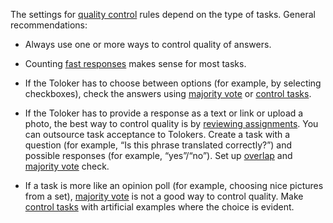 <Cut title="How do I set quality control in a pool correctly?">

The settings for [quality control](/docs-new/glossary#quality-control) rules depend on the type of tasks. General recommendations:

- Always use one or more ways to control quality of answers.

- Counting [fast responses](/docs-new/guide/quick-answers) makes sense for most tasks.

- If the Toloker has to choose between options (for example, by selecting checkboxes), check the answers using [majority vote](/docs-new/guide/mvote) or [control tasks](/docs-new/guide/goldenset).

- If the Toloker has to provide a response as a text or link or upload a photo, the best way to control quality is by [reviewing assignments](/docs-new/guide/accept). You can outsource task acceptance to Tolokers. Create a task with a question (for example, “Is this phrase translated correctly?”) and possible responses (for example, “yes”/“no”). Set up [overlap](/docs-new/guide/dynamic-overlap) and [majority vote](/docs-new/guide/mvote) check.

- If a task is more like an opinion poll (for example, choosing nice pictures from a set), [majority vote](/docs-new/glossary#majority-vote) is not a good way to control quality. Make [control tasks](/docs-new/glossary#control-task) with artificial examples where the choice is evident.

</Cut>